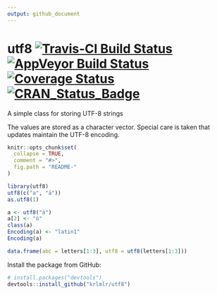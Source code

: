 ```yaml
---
output: github_document
---
```


# utf8 [![Travis-CI Build Status](https://travis-ci.org/krlmlr/utf8.svg?branch=master)](https://travis-ci.org/krlmlr/utf8) [![AppVeyor Build Status](https://ci.appveyor.com/api/projects/status/github/krlmlr/utf8?branch=master&svg=true)](https://ci.appveyor.com/project/krlmlr/utf8) [![Coverage Status](https://img.shields.io/codecov/c/github/krlmlr/utf8/master.svg)](https://codecov.io/github/krlmlr/utf8?branch=master) [![CRAN_Status_Badge](http://www.r-pkg.org/badges/version/utf8)](https://cran.r-project.org/package=utf8)

A simple class for storing UTF-8 strings

The values are stored as a character vector. Special care is taken that updates maintain the UTF-8 encoding.

```r
knitr::opts_chunk$set(
  collapse = TRUE,
  comment = "#>",
  fig.path = "README-"
)
```

```r
library(utf8)
utf8(c("a", "ä"))
as.utf8(1)

a <- utf8("ä")
a[2] <- "ö"
class(a)
Encoding(a) <- "latin1"
Encoding(a)

data.frame(abc = letters[1:3], utf8 = utf8(letters[1:3]))
```

Install the package from GitHub:

```r
# install.packages("devtools")
devtools::install_github("krlmlr/utf8")
```
